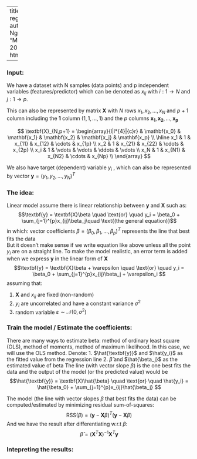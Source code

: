 <script type="text/x-mathjax-config">
MathJax.Hub.Config({
  TeX: { 
      equationNumbers: { 
            autoNumber: "all",
            formatNumber: function (n) {return n}
      } 
  }
});
</script>
---
title: "linear regression"
author: "Viet Nguyen"
date: "March 5, 2018"
output: html_document

---

### Input:  
We have a dataset with N samples (data points) and p independent variables (features/predictor) which can be denoted as $x_{ij}$ with $i: 1 \rightarrow N$ and $j: 1 \rightarrow p$.   

This can also be represented by matrix $\textbf{X}$ with $N$ rows $x_1,x_2,...,x_N$ and $p+1$ column including the $\textbf{1}$ column ($1,1,...,1$) and the $p$ columns $\mathbf{x_1},\mathbf{x_2},...,\mathbf{x_p}$  

$$ \textbf{X}_{N,p+1} = 
\begin{array}{l|l*{4}|{c}r}
& \mathbf{x_0} & \mathbf{x_1} & \mathbf{x_2} & \mathbf{x_j} &  \mathbf{x_p}   \\
\hline
x_1 & 1 & x_{11} & x_{12} & \cdots & x_{1p}   \\
x_2 & 1 & x_{21} & x_{22} & \cdots & x_{2p}   \\
x_i & 1 & \vdots  & \vdots  & \ddots & \vdots \\
x_N & 1 & x_{N1} & x_{N2} & \cdots & x_{Np}   \\
\end{array}
$$

We also have target (dependent) variable $y_i$ , which can also be represented by vector $\textbf{y} = (y_1,y_2,...,y_N)^T$  

### The idea:

Linear model assume there is linear relationship between $\textbf{y}$ and $\textbf{X}$ such as: 
$$\textbf{y} = \textbf{X}\beta \quad \text{or} \quad y_i = \beta_0 + \sum_{j=1}^{p}x_{ij}\beta_j\quad \text{(the general equation)}$$ 
in which: vector coefficients $\beta = (\beta_0,\beta_1,...,\beta_p)^T$ represents the line that best fits the data  
But it doesn't make sense if we write equation like above unless all the point $y_i$ are on a straight line. To make the model realistic, an error term is added when we express $\textbf{y}$ in the linear form of $\textbf{X}$
$$\textbf{y} = \textbf{X}\beta + \varepsilon  \quad \text{or} \quad y_i = \beta_0 + \sum_{j=1}^{p}x_{ij}\beta_j + \varepsilon_i  $$
assuming that:

1. $\textbf{X}$ and $x_{ij}$ are fixed (non-random)
2. $y_i$ are uncorrelated and have a constant variance $\sigma^2$ 
3. random variable $\varepsilon \sim \mathcal{N}(0,\sigma^2)$ 
 
	
### Train the model / Estimate the coefficients:
There are many ways to estimate beta: method of ordinary least square (OLS), method of moments, method of maximum likelihood.
In this case, we will use the OLS method. 
Denote: 
1. $\hat{\textbf{y}}$ and $\hat{y_i}$ as the fitted value from the regression line 
2. $\hat{\beta}$ and $\hat{\beta_j}$ as the estimated value of beta
The line (with vector slope $\beta$) is the one best fits the data and the output of the model (or the predicted value) would be
	$$\hat{\textbf{y}} = \textbf{X}\hat{\beta} \quad \text{or} \quad \hat{y_i} = \hat{\beta_0} + \sum_{j=1}^{p}x_{ij}\hat{\beta_j} $$
	
The model (the line with vector slopes $\beta$ that best fits the data) can be computed/estimated by minimizing residual sum-of-squares:
	$$\text{RSS}(\beta) = (\textbf{y} - \textbf{X}\beta)^T(\textbf{y} - \textbf{X}\beta)$$
And we have the result after differentiating w.r.t $\beta$: $$\hat{\beta} = (\textbf{X}^T\textbf{X})^{-1}\textbf{X}^T\textbf{y} $$

### Intepreting the results:

